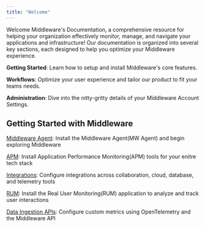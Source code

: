```yaml
---
title: "Welcome"
---
```


Welcome Middleware's Documentation, a comprehensive resource for helping your organization effectively monitor, manage, and navigate your applications and infrastructure! Our documentation is organized into several key sections, each designed to help you optimize your Middleware experience.

**Getting Started**: Learn how to setup and install Middleware's core features.

**Workflows**: Optimize your user experience and tailor our product to fit your teams needs.

**Administration**: Dive into the nitty-gritty details of your Middleware Account Settings.

## Getting Started with Middleware


[Middleware Agent](/agent-installation/overview#installing-the-middleware-agent): Install the Middleware Agent(MW Agent) and begin exploring Middleware

[APM](/apm-configuration): Install Application Performance Monitoring(APM) tools for your enitre tech stack

[Integrations](/integrations/jira-integration): Configure integrations across collaboration, cloud, database, and telemetry tools

[RUM](/rum/getting-started): Install the Real User Monitoring(RUM) application to analyze and track user interactions 

[Data Ingestion APIs](/data-ingestion-apis/opentelemetry-metrics): Configure custom metrics using OpenTelemetry and the Middleware API

